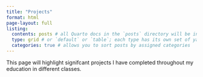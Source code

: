```yaml
---
title: "Projects"
format: html
page-layout: full
listing: 
  contents: posts # all Quarto docs in the `posts` directory will be included on your listing page
  type: grid # or `default` or `table`; each type has its own set of yaml options to include
  categories: true # allows you to sort posts by assigned categories
---
```


This page will highlight signifcant projects I have completed throughout my education in different classes.
